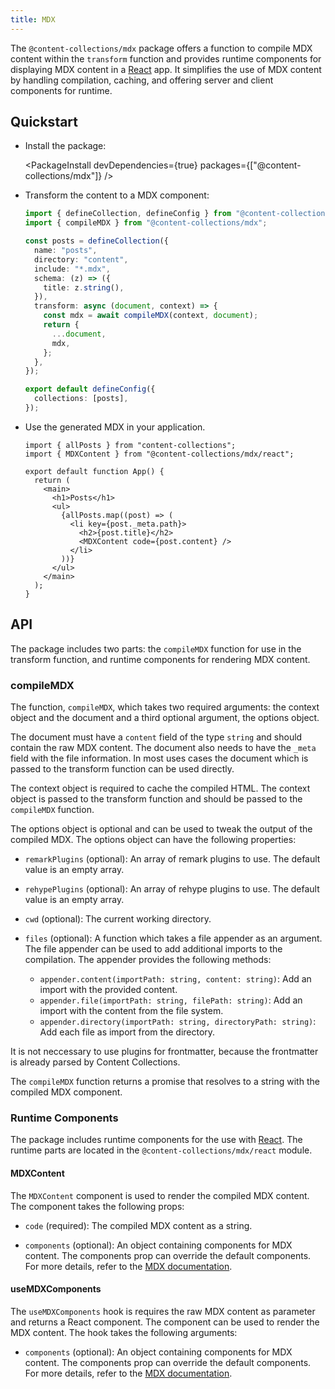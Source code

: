 ```yaml
---
title: MDX
---
```


The `@content-collections/mdx` package offers a function to compile MDX content within the `transform` function and provides runtime components for displaying MDX content in a [React](https://reactjs.org) app. It simplifies the use of MDX content by handling compilation, caching, and offering server and client components for runtime.

## Quickstart

- Install the package:

  <PackageInstall
    devDependencies={true}
    packages={["@content-collections/mdx"]}
  />

- Transform the content to a MDX component:

  ```ts
  import { defineCollection, defineConfig } from "@content-collections/core";
  import { compileMDX } from "@content-collections/mdx";

  const posts = defineCollection({
    name: "posts",
    directory: "content",
    include: "*.mdx",
    schema: (z) => ({
      title: z.string(),
    }),
    transform: async (document, context) => {
      const mdx = await compileMDX(context, document);
      return {
        ...document,
        mdx,
      };
    },
  });

  export default defineConfig({
    collections: [posts],
  });
  ```

- Use the generated MDX in your application.

  ```tsx
  import { allPosts } from "content-collections";
  import { MDXContent } from "@content-collections/mdx/react";

  export default function App() {
    return (
      <main>
        <h1>Posts</h1>
        <ul>
          {allPosts.map((post) => (
            <li key={post._meta.path}>
              <h2>{post.title}</h2>
              <MDXContent code={post.content} />
            </li>
          ))}
        </ul>
      </main>
    );
  }
  ```

## API

The package includes two parts: the `compileMDX` function for use in the transform function, and runtime components for rendering MDX content.

### compileMDX

The function, `compileMDX`, which takes two required arguments: the context object and the document and a third optional argument, the options object.

The document must have a `content` field of the type `string` and should contain the raw MDX content. The document also needs to have the `_meta` field with the file information. In most uses cases the document which is passed to the transform function can be used directly.

The context object is required to cache the compiled HTML. The context object is passed to the transform function and should be passed to the `compileMDX` function.

The options object is optional and can be used to tweak the output of the compiled MDX. The options object can have the following properties:

- `remarkPlugins` (optional): An array of remark plugins to use. The default value is an empty array.

- `rehypePlugins` (optional): An array of rehype plugins to use. The default value is an empty array.

- `cwd` (optional): The current working directory.

- `files` (optional): A function which takes a file appender as an argument. The file appender can be used to add additional imports to the compilation. The appender provides the following methods:

  - `appender.content(importPath: string, content: string)`: Add an import with the provided content.
  - `appender.file(importPath: string, filePath: string)`: Add an import with the content from the file system.
  - `appender.directory(importPath: string, directoryPath: string)`: Add each file as import from the directory.

It is not neccessary to use plugins for frontmatter, because the frontmatter is already parsed by Content Collections.

The `compileMDX` function returns a promise that resolves to a string with the compiled MDX component.


### Runtime Components

The package includes runtime components for the use with [React](https://reactjs.org/). The runtime parts are located in the `@content-collections/mdx/react` module.

#### MDXContent

The `MDXContent` component is used to render the compiled MDX content. The component takes the following props:

- `code` (required): The compiled MDX content as a string.

- `components` (optional): An object containing components for MDX content. The components prop can override the default components. For more details, refer to the [MDX documentation](https://mdxjs.com/table-of-components/#components).

#### useMDXComponents

The `useMDXComponents` hook is requires the raw MDX content as parameter and returns a React component. The component can be used to render the MDX content. The hook takes the following arguments:

- `components` (optional): An object containing components for MDX content. The components prop can override the default components. For more details, refer to the [MDX documentation](https://mdxjs.com/table-of-components/#components).